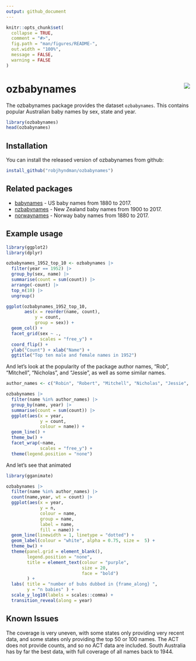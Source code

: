 ```yaml
---
output: github_document
---
```


<!-- README.md is generated from README.Rmd. Please edit that file -->

```r
knitr::opts_chunk$set(
  collapse = TRUE,
  comment = "#>",
  fig.path = "man/figures/README-",
  out.width = "100%",
  message = FALSE,
  warning = FALSE
)
```

# ozbabynames <img src="man/figures/logo.png" align="right" />

The ozbabynames package provides the dataset `ozbabynames`. This contains popular Australian baby names by sex, state and year. 

```r
library(ozbabynames)
head(ozbabynames)
```

## Installation

You can install the released version of ozbabynames from github:

```r
install_github("robjhyndman/ozbabynames")
```

## Related packages

* [babynames](https://hadley.github.io/babynames/) - US baby names from 1880 to 2017.
* [nzbabynames](https://ekothe.github.io/nzbabynames/) - New Zealand baby names from 1900 to 2017.
* [norwaynames](https://github.com/ekothe/norwaynames) - Norway baby names from 1880 to 2017.

## Example usage

```r
library(ggplot2)
library(dplyr)

ozbabynames_1952_top_10 <- ozbabynames |>
  filter(year == 1952) |>
  group_by(sex, name) |>
  summarise(count = sum(count)) |>
  arrange(-count) |>
  top_n(10) |>
  ungroup()

ggplot(ozbabynames_1952_top_10,
       aes(x = reorder(name, count),
           y = count,
           group = sex)) +
  geom_col() +
  facet_grid(sex ~ ., 
             scales = "free_y") +
  coord_flip() +
  ylab("Count") + xlab("Name") +
  ggtitle("Top ten male and female names in 1952")
```

And let's look at the popularity of the package author names, "Rob", "Mitchell", "Nicholas", and "Jessie", as well as some similar names.

```r
author_names <- c("Robin", "Robert", "Mitchell", "Nicholas", "Jessie", "Jessica")

ozbabynames |>
  filter(name %in% author_names) |>
  group_by(name, year) |> 
  summarise(count = sum(count)) |> 
  ggplot(aes(x = year, 
             y = count,
             colour = name)) +
  geom_line() +
  theme_bw() +
  facet_wrap(~name,
             scales = "free_y") +
  theme(legend.position = "none")
```

And let's see that animated

```r
library(gganimate)

ozbabynames |>
  filter(name %in% author_names) |>
  count(name,year, wt = count) |>
  ggplot(aes(x = year, 
             y = n,
             colour = name,
             group = name,
             label = name,
             fill = name)) +
  geom_line(linewidth = 1, linetype = "dotted") +
  geom_label(colour = "white", alpha = 0.75, size =  5) +
  theme_bw() +
  theme(panel.grid = element_blank(),
        legend.position = "none",
        title = element_text(colour = "purple",
                             size = 20,
                             face = "bold")
        ) +
  labs( title = "number of bubs dubbed in {frame_along} ",
        y = "n babies" ) +
  scale_y_log10(labels = scales::comma) +
  transition_reveal(along = year)
```


## Known Issues

The coverage is very uneven, with some states only providing very recent data, and some states only providing the top 50 or 100 names. The ACT does not provide counts, and so no ACT data are included. South Australia has by far the best data, with full coverage of all names back to 1944.
